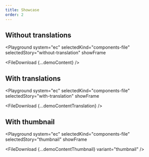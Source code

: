 ```yaml
---
title: Showcase
order: 2
---
```




## Without translations

<Playground
  system="ec"
  selectedKind="components-file"
  selectedStory="without-translation"
  showFrame
>
  <FileDownload {...demoContent} />
</Playground>

## With translations

<Playground
  system="ec"
  selectedKind="components-file"
  selectedStory="with-translation"
  showFrame
>
  <FileDownload {...demoContentTranslation} />
</Playground>

## With thumbnail

<Playground
  system="ec"
  selectedKind="components-file"
  selectedStory="thumbnail"
  showFrame
>
  <FileDownload {...demoContentThumbnail} variant="thumbnail" />
</Playground>
